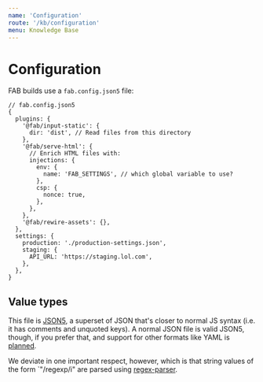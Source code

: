 ```yaml
---
name: 'Configuration'
route: '/kb/configuration'
menu: Knowledge Base
---
```


# Configuration

FAB builds use a `fab.config.json5` file:

```json5
// fab.config.json5
{
  plugins: {
    '@fab/input-static': {
      dir: 'dist', // Read files from this directory
    },
    '@fab/serve-html': {
      // Enrich HTML files with:
      injections: {
        env: {
          name: 'FAB_SETTINGS', // which global variable to use?
        },
        csp: {
          nonce: true,
        },
      },
    },
    '@fab/rewire-assets': {},
  },
  settings: {
    production: './production-settings.json',
    staging: {
      API_URL: 'https://staging.lol.com',
    },
  },
}
```

## Value types

This file is [JSON5](https://json5.org/), a superset of JSON that's closer to normal JS syntax (i.e. it has comments and unquoted keys). A normal JSON file is valid JSON5, though, if you prefer that, and support for other formats like YAML is [planned](https://github.com/fab-spec/fab/issues/39).

We deviate in one important respect, however, which is that string values of the form `"/regexp/i" are parsed using [regex-parser](https://www.npmjs.com/package/regex-parser).
